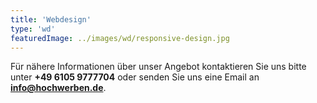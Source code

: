 ```yaml
---
title: 'Webdesign'
type: 'wd'
featuredImage: ../images/wd/responsive-design.jpg
---
```



<Banner leistung="webdesign" />

Für nähere Informationen über unser Angebot kontaktieren Sie uns bitte unter **+49 6105 9777704** oder senden Sie uns eine Email an **info@hochwerben.de**.
